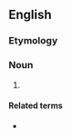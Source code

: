 ==English==

===Etymology===
{{compound|en|white coat|high blood pressure}}

===Noun===
{{en-noun|-}}

# {{synonym of|en|white coat hypertension}}

====Related terms====
* {{l|en|blood pressure}}